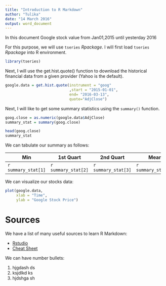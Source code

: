 ---
title: "Introduction to R Markdown"
author: "Tulika"
date: "14 March 2016"
output: word_document
---

In this document Google stock value from Jan01,2015 until yesterday 2016

For this purpose, we will use `tseries`  *Rpackage*. I will first load `tseries`  *Rpackage* into R environment.


```{r,warning=FALSE}
library(tseries)
```

Next, I will use the get.hist.quote() function to download the historical financial data from a given provider (Yahoo is the default).

```{r}

google.data = get.hist.quote(instrument = "goog"
                             ,start = "2015-01-01", 
                             end= "2016-03-13",
                             quote="AdjClose")

```


Next, I will like to get some summary statistics using the `summary()` function.

```{r}

goog.close = as.numeric(google.data$AdjClose)
summary_stat = summary(goog.close)

head(goog.close)
summary_stat
```

We can tabulate our summary as follows:

Min | 1st Quart | 2nd Quart | Mean | 3rd Quart | Max
----|-----------|-----------|------|-----------|----
`r summary_stat[1]` | `r summary_stat[2]` | `r summary_stat[3]` |`r summary_stat[4]` | `r summary_stat[5]`| `r summary_stat[6]` |

We can visualize our stocks data:

```{r,tidy=TRUE}
plot(google.data,
     xlab = "Time",
     ylab = "Google Stock Price")
```

# Sources

We have a list of many useful sources to learn R Markdown:

* [Rstudio](http://rmarkdown.rstudio.com/)
* [Cheat Sheet](https://www.rstudio.com/wp-content/uploads/2015/02/rmarkdown-cheatsheet.pdf)

We can have number bullets:

#. hjgdash ds
#. ksjdlkd ks
#. hjdshga sh


     
